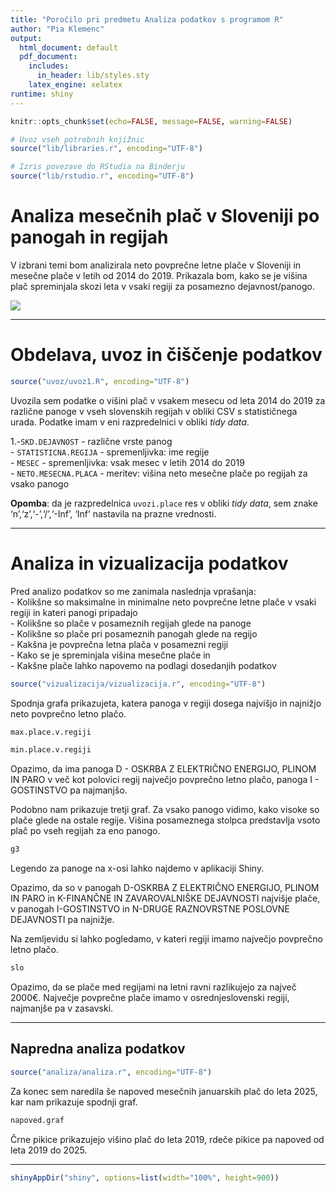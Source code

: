 ```yaml
---
title: "Poročilo pri predmetu Analiza podatkov s programom R"
author: "Pia Klemenc"
output:
  html_document: default
  pdf_document:
    includes:
      in_header: lib/styles.sty
    latex_engine: xelatex
runtime: shiny
---
```


```r
knitr::opts_chunk$set(echo=FALSE, message=FALSE, warning=FALSE)

# Uvoz vseh potrebnih knjižnic
source("lib/libraries.r", encoding="UTF-8")
```

```r
# Izris povezave do RStudia na Binderju
source("lib/rstudio.r", encoding="UTF-8")
```

# Analiza mesečnih plač v Sloveniji po panogah in regijah

V izbrani temi bom analizirala neto povprečne letne plače v Sloveniji in mesečne plače v letih od 2014 do 2019. Prikazala bom, kako se je višina plač spreminjala skozi leta v vsaki regiji za posamezno dejavnost/panogo. 


![](slike/denar.jpg)

***

# Obdelava, uvoz in čiščenje podatkov

```r
source("uvoz/uvoz1.R", encoding="UTF-8")
```

Uvozila sem podatke o višini plač v vsakem mesecu od leta 2014 do 2019 za različne panoge v vseh slovenskih regijah v obliki CSV s statističnega urada. Podatke imam v eni razpredelnici v obliki *tidy data*.

1.-`SKD.DEJAVNOST` - različne vrste panog \
  - `STATISTICNA.REGIJA` - spremenljivka: ime regije \
  - `MESEC` - spremenljivka: vsak mesec v letih 2014 do 2019 \
  - `NETO.MESECNA.PLACA` - meritev: višina neto mesečne plače po regijah za vsako panogo \


**Opomba**: da je razpredelnica `uvozi.place` res v obliki *tidy data*, sem znake 'n','z','-','/','-Inf', 'Inf' nastavila na prazne vrednosti.


***

# Analiza in vizualizacija podatkov

Pred analizo podatkov so me zanimala naslednja vprašanja: \
- Kolikšne so maksimalne in minimalne neto povprečne letne plače v vsaki regiji in kateri panogi pripadajo \
- Kolikšne so plače v posameznih regijah glede na panoge  \
- Kolikšne so plače pri posameznih panogah glede na regijo \
- Kakšna je povprečna letna plača v posamezni regiji \
- Kako se je spreminjala višina mesečne plače in \
- Kakšne plače lahko napovemo na podlagi dosedanjih podatkov

```r
source("vizualizacija/vizualizacija.r", encoding="UTF-8")
```


Spodnja grafa prikazujeta, katera panoga v regiji dosega najvišjo in najnižjo neto povprečno letno plačo.

```r
max.place.v.regiji 
```

```r
min.place.v.regiji
```
Opazimo, da ima panoga D - OSKRBA Z ELEKTRIČNO ENERGIJO, PLINOM IN PARO v več kot polovici regij največjo povprečno letno plačo, panoga I - GOSTINSTVO pa najmanjšo. 

Podobno nam prikazuje tretji graf. Za vsako panogo vidimo, kako visoke so plače glede na ostale regije. Višina posameznega stolpca predstavlja vsoto plač po vseh regijah za eno panogo.
```r
g3
```
Legendo za panoge na x-osi lahko najdemo v aplikaciji Shiny.

Opazimo, da so v panogah D-OSKRBA Z ELEKTRIČNO ENERGIJO, PLINOM IN PARO in K-FINANČNE IN ZAVAROVALNIŠKE DEJAVNOSTI najvišje plače, v panogah I-GOSTINSTVO in N-DRUGE RAZNOVRSTNE POSLOVNE DEJAVNOSTI pa najnižje.

Na zemljevidu si lahko pogledamo, v kateri regiji imamo največjo povprečno letno plačo.

```r
slo
```
Opazimo, da se plače med regijami na letni ravni razlikujejo za največ 2000€. Največje povprečne plače imamo v osrednjeslovenski regiji, najmanjše pa v zasavski.

***

## Napredna analiza podatkov

```r
source("analiza/analiza.r", encoding="UTF-8")
```

Za konec sem naredila še napoved mesečnih januarskih plač do leta 2025, kar nam prikazuje spodnji graf. 
```r
napoved.graf
```
Črne pikice prikazujejo višino plač do leta 2019, rdeče pikice pa napoved od leta 2019 do 2025.


***


```r
shinyAppDir("shiny", options=list(width="100%", height=900))

```
